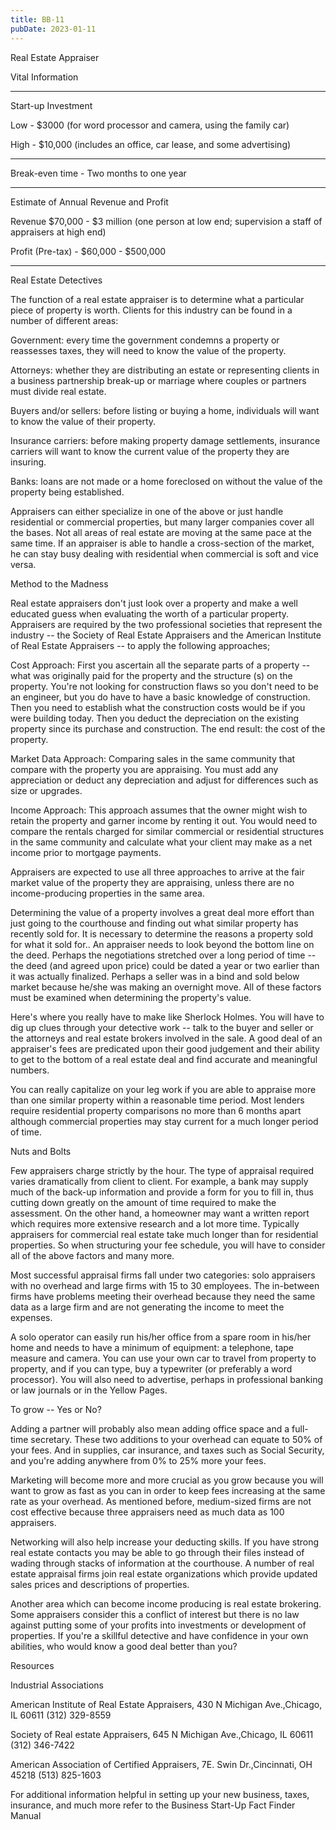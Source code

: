 ```yaml
---
title: BB-11
pubDate: 2023-01-11
---
```


Real Estate Appraiser

Vital Information
______________________________________________________________________________

Start-up Investment

Low - $3000 (for word processor and camera, using the family car)

High - $10,000 (includes an office, car lease, and some advertising)
_______________________________________________________________________________

Break-even time - Two months to one year
______________________________________________________________________________

Estimate of Annual Revenue and Profit

Revenue $70,000 - $3 million (one person at low end; supervision a staff of appraisers at high end)

Profit (Pre-tax) - $60,000 - $500,000
_______________________________________________________________________________

Real Estate Detectives

The function of a real estate appraiser is to determine what a particular piece of property is worth. Clients for this industry can be found in a number of different areas:

Government: every time the government condemns a property or reassesses taxes, they will need to know the value of the property.

Attorneys: whether they are distributing an estate or representing clients in a business partnership break-up or marriage where couples or partners must divide real estate.

Buyers and/or sellers: before listing or buying a home, individuals will want to know the value of their property.

Insurance carriers: before making property damage settlements, insurance carriers will want to know the current value of the property they are insuring.

Banks: loans are not made or a home foreclosed on without the value of the property being established.

Appraisers can either specialize in one of the above or just handle residential or commercial properties, but many larger companies cover all the bases. Not all areas of real estate are moving at the same pace at the same time. If an appraiser is able to handle a cross-section of the market, he can stay busy dealing with residential when commercial is soft and vice versa.

Method to the Madness

Real estate appraisers don't just look over a property and make a well educated guess when evaluating the worth of a particular property. Appraisers are required by the two professional societies that represent the industry -- the Society of Real Estate Appraisers and the  American Institute of Real Estate Appraisers -- to apply the following approaches;

Cost Approach: First you ascertain all the separate parts of a property -- what was originally paid for the property and the structure (s) on the property. You're not looking for construction flaws so you don't need to be an engineer, but you do have to have a basic knowledge of construction. Then you need to establish what the construction costs would be if you were building today. Then you deduct the depreciation on the existing property since its purchase and construction. The end result: the cost of the property.

Market Data Approach: Comparing sales in the same community that compare with the property you are appraising. You must add any appreciation or deduct any depreciation and adjust for differences such as size or upgrades.

Income Approach: This approach assumes that the owner might wish to retain the property and garner income by renting it out. You would need to compare the rentals charged for similar commercial or residential structures in the same community and calculate what your client may make as a net income prior to mortgage payments.

Appraisers are expected to use all three approaches to arrive at the fair market value of the property they are appraising, unless there are no income-producing properties in the same area.

Determining the value of a property involves a great deal more effort than just going to the courthouse and finding out what similar property has recently sold for. It is necessary to determine the reasons a property sold for what it sold for.. An appraiser needs to look beyond the bottom line on the deed. Perhaps the negotiations stretched over a long period of time -- the deed (and agreed upon price) could be dated a year or two earlier than it was actually finalized. Perhaps a seller was in a bind and sold below market because he/she was making an overnight move. All of these factors must be examined when determining the property's value.

Here's where you really have to make like Sherlock Holmes. You will have to dig up clues through your detective work -- talk to the buyer and seller or the attorneys and real estate brokers involved in the sale. A good deal of an appraiser's fees are predicated upon their good judgement and their ability to get to the bottom of a real estate deal and find accurate and meaningful numbers.

You can really capitalize on your leg work if you are able to appraise more than one similar property within a reasonable time period. Most lenders require residential property comparisons no more than 6 months apart although commercial properties may stay current for a much longer period of time.

Nuts and Bolts

Few appraisers charge strictly by the hour. The type of appraisal required varies dramatically from client to client. For example, a bank may supply much of the back-up information and provide a form for you to fill in, thus cutting down greatly on the amount of time required to make the assessment. On the other hand, a homeowner may want a written report which requires more extensive research and a lot more time. Typically appraisers for commercial real estate take much longer than for residential properties. So when structuring your fee schedule, you will have to consider all of the above factors and many more.

Most successful appraisal firms fall under two categories: solo appraisers with no overhead and large firms with 15 to 30 employees. The in-between firms have problems meeting their overhead because they need the same data as a large firm and are not generating the income to meet the expenses.

A solo operator can easily run his/her office from a spare room in his/her home and needs to have a minimum of equipment: a telephone, tape measure and camera. You can use your own car to travel from property to property, and if you can type, buy a typewriter (or preferably a word processor). You will also need to advertise, perhaps in professional banking or law journals or in the Yellow Pages.

To grow -- Yes or No?

Adding a partner will probably also mean adding office space and a full-time secretary. These two additions to your overhead can equate to 50% of your fees. And in supplies, car insurance, and taxes such as Social Security, and you're adding anywhere from 0% to 25% more your fees.

Marketing will become more and more crucial as you grow because you will want to grow as fast as you can in order to keep fees increasing at the same rate as your overhead. As mentioned before, medium-sized firms are not cost effective because three appraisers need as much data as 100 appraisers.

Networking will also help increase your deducting skills. If you have strong real estate contacts you may be able to go through their files instead of wading through stacks of information at the courthouse. A number of real estate appraisal firms join real estate organizations which provide updated sales prices and descriptions of properties.

Another area which can become income producing is real estate brokering. Some appraisers consider this a conflict of interest but there is no law against putting some of your profits into investments or development of properties. If you're a skillful detective and have confidence in your own abilities, who would know a good deal better than you?

Resources

Industrial Associations

American Institute of Real Estate Appraisers, 430 N Michigan Ave.,Chicago, IL 60611 (312) 329-8559 

Society of Real estate Appraisers, 645 N Michigan Ave.,Chicago, IL 60611 (312) 346-7422

American Association of Certified Appraisers, 7E. Swin Dr.,Cincinnati, OH 45218 (513) 825-1603

For additional information helpful in setting up your new business, taxes, insurance, and much more refer to the Business Start-Up Fact Finder Manual
